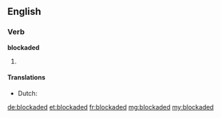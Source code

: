 ==English==

===Verb===
'''blockaded'''

# {{past of|blockade}}

====Translations====
* Dutch: {{t-|nl|geblokkeerd}}

[[de:blockaded]]
[[et:blockaded]]
[[fr:blockaded]]
[[mg:blockaded]]
[[my:blockaded]]